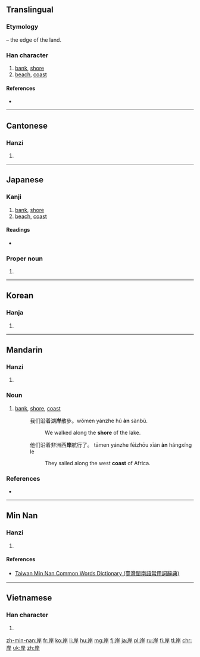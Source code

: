 {{also|㟁|𡶜|崖}}
==Translingual==
===Etymology===
{{Han compound|屵|t1=cliff|干|ls=psc|c1=s|c2=p}} – the edge of the land.

===Han character===
{{Han char|rn=46|rad=山|as=05|sn=8|four=2224<sub>1</sub>|canj=山一一十 (UMMJ)|ids=⿱[[山]][[厈]]}}

# [[bank]], [[shore]]
# [[beach]], [[coast]]

====References====
* {{Han ref|kx=0310.030|dkj=08009|dj=0610.070|hdz=10766.040|uh=5CB8|ud=23736|bh=A9A4|bd=43428}}

----

==Cantonese==

===Hanzi===
{{yue-hanzi|jyut=ngon6|y=ngon6}}

# {{defn|lang=yue|sort=山05}}

----

==Japanese==

===Kanji===
{{ja-kanji|grade=3|rs=山05}}

# [[bank]], [[shore]]
# [[beach]], [[coast]]

====Readings====
* {{ja-readings|on=[[がん]] (gan)|kun=[[きし]] (kishi)}}

===Proper noun===
{{ja-pos|きし|proper}}

# {{surname|lang=ja|sort=きし}}

----

==Korean==

===Hanja===
{{ko-hanja|hangeul=안|rv=an|mr=an|y=an}}

# {{defn|lang=ko|sort=山05}}

----

==Mandarin==

===Hanzi===
{{cmn-hanzi|pin=[[àn]] ([[an4]])|wg=an<sup>4</sup>}}

# {{defn|lang=cmn|sort=山05}}

===Noun===
{{cmn-noun|s|pin=àn|pint=an4}}

# [[bank]], [[shore]], [[coast]]
#: 我们沿着湖'''岸'''散步。wǒmen yánzhe hú '''àn''' sànbù.
#:: We walked along the '''shore''' of the lake.
#: 他们沿着非洲西'''岸'''航行了。 tāmen yánzhe fēizhōu xīàn '''àn''' hángxíng le
#:: They sailed along the west '''coast''' of Africa.

===References===
* {{cite web
| url = http://tatoeba.org/eng/sentences/search?query=岸&from=cmn&to=und
| title = Sentences with 岸
| work = Tatoeba
| accessdate = 2014-03-20}}

----

==Min Nan==

===Hanzi===
{{nan-hanzi|poj=gān (gan<sup>7</sup>), hoāⁿ (hoaⁿ<sup>7</sup>)|tlpa=gān (gan<sup>7</sup>), huānn (huann<sup>7</sup>)}}

# {{defn|lang=nan|sort=山05}}

====References====
*[http://twblg.dict.edu.tw/holodict_new/result_detail.jsp?n_no=3830&curpage=1&sample=%E5%B2%B8&radiobutton=1&querytarget=1&limit=20&pagenum=1&rowcount=17 Taiwan Min Nan Common Words Dictionary (臺灣閩南語常用詞辭典)]

----

==Vietnamese==

===Han character===
{{vi-hantu|[[ngàn]], [[ngan]], [[ngạn]]|rs=山05}}

# {{defn|lang=vi|sort=山05}}

[[zh-min-nan:岸]]
[[fr:岸]]
[[ko:岸]]
[[li:岸]]
[[hu:岸]]
[[mg:岸]]
[[fj:岸]]
[[ja:岸]]
[[pl:岸]]
[[ru:岸]]
[[fi:岸]]
[[tl:岸]]
[[chr:岸]]
[[uk:岸]]
[[zh:岸]]